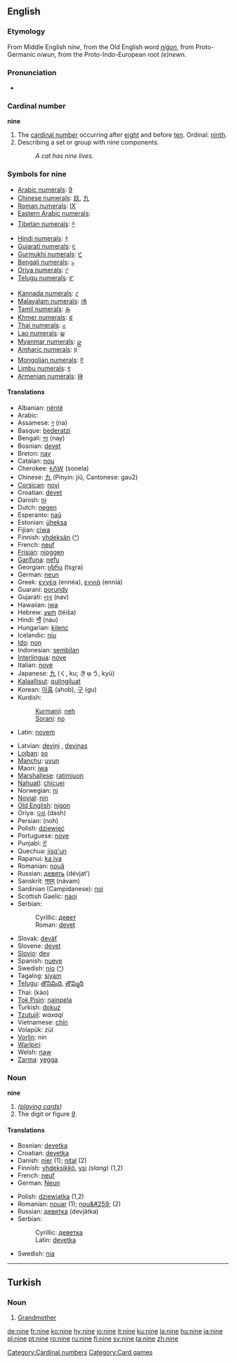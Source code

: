 ==English==
===Etymology===
From Middle English ''nine'', from the Old English word ''[[niġon]]'', from Proto-Germanic ''niwun'', from the Proto-Indo-European root ''(e)newn''.

===Pronunciation===
* {{audio|en-us-nine.ogg|Audio (US)}}

===Cardinal number===
'''nine'''
# The [[cardinal number]] occurring after [[eight]] and before [[ten]]. Ordinal: [[ninth]]. 
# Describing a set or group with nine components.
#: ''A cat has nine lives.''

===Symbols for nine===
{{top}}
*[[w:Arabic numerals|Arabic numerals]]: [[9]]
*[[w:Chinese numerals|Chinese numerals]]: [[玖]], [[九]]
*[[w:Roman numerals|Roman numerals]]: [[IX]]
*[[w:Eastern Arabic numerals|Eastern Arabic numerals]]: {{ARchar|[[٩]]}}
*[[w:Indian numerals|Tibetan numerals]]: [[༩]]
*[[w:Indian numerals|Hindi numerals]]: [[९]]
*[[w:Indian numerals|Gujarati numerals]]: [[૯]]
*[[w:Indian numerals|Gurmukhi numerals]]: [[੯]]
*[[w:Indian numerals|Bengali numerals]]: [[৯]]
*[[w:Indian numerals|Oriya numerals]]: [[୯]]
*[[w:Indian numerals|Telugu numerals]]: [[౯]]
{{mid}}
*[[w:Indian numerals|Kannada numerals]]: [[೯]]
*[[w:Indian numerals|Malayalam numerals]]: [[൯]]
*[[w:Indian numerals|Tamil numerals]]: [[௯]]
*[[w:Khmer script|Khmer numerals]]: [[៩]]
*[[w:Thai numerals|Thai numerals]]: [[๙]]
*[[w:Lao alphabet|Lao numerals]]: [[໙]]
*[[w:Burmese alphabet|Myanmar numerals]]: [[၉]]
*[[w:Amharic language|Amharic numerals]]: [[፱]]
*[[w:Mongolian alphabet|Mongolian numerals]]: [[᠙]]
*[[w:Limbu language|Limbu numerals]]: [[᥏]]
*[[w:Armenian language|Armenian numerals]]: [[Թ]]
{{bottom}}

====Translations====
{{top}}
*Albanian: [[nëntë]]
*Arabic: {{ARchar|[[تسعة]]}} {{Unicode|(tísʕa)}}
*Assamese: [[ন]] (na)
*Basque: [[bederatzi]]
*Bengali: [[নয]] (nay)
*Bosnian: [[devet#Bosnian|devet]]
*Breton: [[nav]]
*Catalan: [[nou]]
*Cherokee: [[ᏐᏁᎳ]] (sonela)
*Chinese: [[九]] (Pinyin: jiǔ, Cantonese: gau2)
*[[Corsican]]: [[novi]]
*Croatian: [[devet#Croatian|devet]]
*Danish: [[ni]]
*Dutch: [[negen]]
*Esperanto: [[naŭ]]
*Estonian: [[üheksa]]
*Fijian: [[ciwa]]
*Finnish: [[yhdeksän]] ([[:fi:yhdeksan|^]])
*French: [[neuf]]
*[[Frisian]]: [[njoggen]]
*[[Garífuna]]: [[nefu]]
*Georgian: [[ცხრა]] (tsχra)
*German: [[neun]]
*Greek: [[εννέα]] (ennéa), [[εννιά]] (enniá)
*Guaraní: [[porundy]]
*Gujarati: [[નવ]] (nav)
*Hawaiian: [[iwa]]
*Hebrew: [[תשע]] (téiša)
*Hindi: [[नौ]] (nau)
*Hungarian: [[kilenc]]
*Icelandic: [[níu]]
*[[Ido]]: [[non]]
*Indonesian: [[sembilan]]
*[[Interlingua]]: [[nove]]
*Italian: [[nove]]
*Japanese: [[九]] (く, ku; きゅう, kyū)
*[[Kalaallisut]]: [[qulingiluat]]
*Korean: [[아홉]] (ahob), [[구]] (gu)
*Kurdish:
*:[[Kurmanji]]: [[neh]]
*:[[Sorani]]: [[no]]
*Latin: [[novem]]
{{mid}}
*Latvian: [[deviņi]] {{m}}, [[deviņas]] {{f}}
*[[Lojban]]: [[so]]
*[[Manchu]]: [[uyun]]
*Maori: [[iwa]]
*[[Marshallese]]: [[ratimjuon]]
*[[Nahuatl]]: [[chicuei]]
*Norwegian: [[ni]]
*[[Novial]]: [[nin]]
*[[Old English]]: [[nigon]]
*Oriya: [[ଦଶ]] (dash)
*Persian: {{FAchar|[[نه|نُه]]}} (noh)
*Polish: [[dziewięć]]
*Portuguese: [[nove]]
*Punjabi: [[ਨੋਂ]] {{Unicode|(naōṁ)}}
*Quechua: [[jisq'un]]
*Rapanui: [[ka iva]]
*Romanian: [[nouă]]
*Russian: [[девять]] (dévjat’)
*Sanskrit: [[नवम्]] (návam)
*Sardinian (Campidanese): [[noi]]
*Scottish Gaelic: [[naoi]]
*Serbian:
*:Cyrillic: [[девет#Serbian|девет]]
*:Roman: [[devet#Serbian|devet]]
*Slovak: [[deväť]]
*Slovene: [[devet]]
*[[Slovio]]: [[dev]]
*Spanish: [[nueve]]
*Swedish: [[nio]] ([[:sv:nio|^]])
*Tagalog: [[siyam]]
*[[Telugu]]: [[తొనిమిది]], [[తొమ్మిది]]
*Thai: {{THchar|[[เก้า]]}} (kào)
*[[Tok Pisin]]: [[nainpela]]
*Turkish: [[dokuz]]
*[[Tzutujil]]: ''waxaqi''
*Vietnamese: [[chín]]
*Volapük: zül
*[[Vorlin]]: nin
*[[Warlpiri]]: {{Unicode|[[ɟaɻukutu]]}}
*Welsh: [[naw]]
*[[Zarma]]: [[yegga]]
{{bottom}}

===Noun===
'''nine'''
# ''([[playing card]]s)''
# The digit or figure ''[[9]]''.

====Translations====
{{top}}
*Bosnian: [[devetka#Bosnian|devetka]] {{f}}
*Croatian: [[devetka#Croatian|devetka]] {{f}}
*Danish: [[nier]] {{c}} (1); [[nital]] {{n}} (2)
*Finnish: [[yhdeksikkö]], [[ysi]] ''(slang)'' (1,2)
*French: [[neuf]] {{m}}
*German: [[Neun]] {{f}}
{{mid}}
*Polish: [[dziewiątka]] {{f}} (1,2)
*Romanian: [[nouar]] {{m}} (1); [[nou&#259;]] {{m}} (2)
*Russian: [[девятка]] (devjátka) {{f}}
*Serbian:
*:Cyrillic: [[деветка#Serbian|деветка]] {{f}}
*:Latin: [[devetka#Serbian|devetka]] {{f}}
*Swedish: [[nia]]
{{bottom}}

----------

==Turkish==
===Noun===
# [[Grandmother]]

[[Category:Cardinal numbers]]
[[Category:Card games]]

[[de:nine]]
[[fr:nine]]
[[ko:nine]]
[[hy:nine]]
[[io:nine]]
[[it:nine]]
[[ku:nine]]
[[la:nine]]
[[hu:nine]]
[[ja:nine]]
[[pl:nine]]
[[pt:nine]]
[[ro:nine]]
[[ru:nine]]
[[fi:nine]]
[[sv:nine]]
[[ta:nine]]
[[zh:nine]]